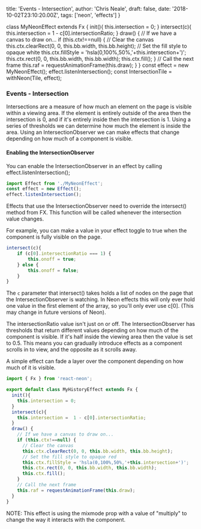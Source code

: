   title: 'Events - Intersection',
  author: 'Chris Neale',
  draft: false,
  date: '2018-10-02T23:10:20.00Z',
  tags: ['neon', 'effects']
}

class MyNeonEffect extends Fx {
  init(){
    this.intersection = 0;
  }
  intersect(c){
    this.intersection =  1 - c[0].intersectionRatio;
  }
  draw() {
    // If we have a canvas to draw on...
    if (this.ctx!==null) {
      // Clear the canvas
      this.ctx.clearRect(0, 0, this.bb.width, this.bb.height);
      // Set the fill style to opaque white
      this.ctx.fillStyle = 'hsla(0,100%,50%,'+this.intersection+')';
      this.ctx.rect(0, 0, this.bb.width, this.bb.width);
      this.ctx.fill();
    }
    // Call the next frame
    this.raf = requestAnimationFrame(this.draw);
  }
}
const effect = new MyNeonEffect();
effect.listenIntersection();
const IntersectionTile = withNeon(Tile, effect);

### Events - Intersection

Intersections are a measure of how much an element on the page is visible within a viewing area. If the element is entirely outside of the area then the intersection is 0, and if it's entirely inside then the intersection is 1. Using a series of thresholds we can determine how much the element is inside the area. Using an IntersectionObserver we can make effects that change depending on how much of a component is visible.

#### Enabling the IntersectionObserver

You can enable the IntersectionObserver in an effect by calling effect.listenIntersection();

```javascript
import Effect from './MyNeonEffect';
const effect = new Effect();
effect.listenIntersection();
```

Effects that use the IntersectionObserver need to override the intersect() method from FX. This function will be called whenever the intersection value changes.

For example, you can make a value in your effect toggle to true when the component is fully visible on the page.

```javascript
intersect(c){
    if (c[0].intersectionRatio === 1) {
        this.onoff = true;
    } else {
        this.onoff = false;
    }
}
```

The `c` parameter that intersect() takes holds a list of nodes on the page that the IntersectionObserver is watching. In Neon effects this will only ever hold one value in the first element of the array, so you'll only ever use c[0]. (This may change in future versions of Neon).

The intersectionRatio value isn't just on or off. The IntersectionObserver has thresholds that return different values depending on how much of the component is visible. If it's half inside the viewing area then the value is set to 0.5. This means you can gradually introduce effects as a component scrolls in to view, and the opposite as it scrolls away.

A simple effect can fade a layer over the component depending on how much of it is visible.

```javascript
import { Fx } from 'react-neon';

export default class MyHistoryEffect extends Fx {
  init(){
    this.intersection = 0;
  }
  intersect(c){
    this.intersection =  1 - c[0].intersectionRatio;
  }
  draw() {
    // If we have a canvas to draw on...
    if (this.ctx!==null) {
      // Clear the canvas
      this.ctx.clearRect(0, 0, this.bb.width, this.bb.height);
      // Set the fill style to opaque red
      this.ctx.fillStyle = 'hsla(0,100%,50%,'+this.intersection+')';
      this.ctx.rect(0, 0, this.bb.width, this.bb.width);
      this.ctx.fill();
    }
    // Call the next frame
    this.raf = requestAnimationFrame(this.draw);
  }
}
```

<IntersectionTile mixmode="multiply" />

NOTE: This effect is using the mixmode prop with a value of "multiply" to change the way it interacts with the component.